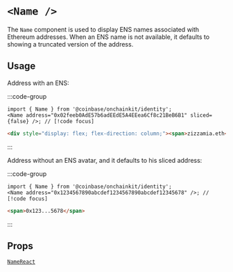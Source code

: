 
# `<Name />`

The `Name` component is used to display ENS names associated with Ethereum addresses.
When an ENS name is not available, it defaults to showing a truncated version of the address.

## Usage

Address with an ENS:

:::code-group

```tsx [code]
import { Name } from '@coinbase/onchainkit/identity';
<Name address="0x02feeb0AdE57b6adEEdE5A4EEea6Cf8c21BeB6B1" sliced={false} />; // [!code focus]
```

```html [return html]
<div style="display: flex; flex-direction: column;"><span>zizzamia.eth</span></div>
```

:::

<App>
  <Name address="0x02feeb0AdE57b6adEEdE5A4EEea6Cf8c21BeB6B1" />
</App>

Address without an ENS avatar, and it defaults to his sliced address:

:::code-group

```tsx [code]
import { Name } from '@coinbase/onchainkit/identity';
<Name address="0x1234567890abcdef1234567890abcdef12345678" />; // [!code focus]
```

```html [return html]
<span>0x123...5678</span>
```

:::

<App>
  <Name address="0x1234567890abcdef1234567890abcdef12345678" />
</App>

## Props

[`NameReact`](/identity/types#NameReact)
